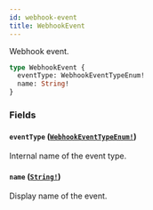 ```yaml
---
id: webhook-event
title: WebhookEvent
---
```


Webhook event.

```graphql
type WebhookEvent {
  eventType: WebhookEventTypeEnum!
  name: String!
}
```

### Fields

#### `eventType` ([`WebhookEventTypeEnum!`](/developer/api-reference/enums/webhook-event-type-enum.mdx))

Internal name of the event type.

#### `name` ([`String!`](/developer/api-reference/scalars/string.mdx))

Display name of the event.
